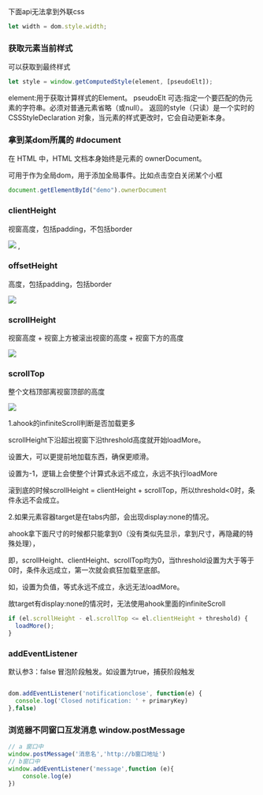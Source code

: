 下面api无法拿到外联css

```js
let width = dom.style.width;
```

### 获取元素当前样式

可以获取到最终样式
```js
let style = window.getComputedStyle(element, [pseudoElt]);
```


element:用于获取计算样式的Element。 pseudoElt 可选:指定一个要匹配的伪元素的字符串。必须对普通元素省略（或null）。
返回的style（只读）是一个实时的 CSSStyleDeclaration
对象，当元素的样式更改时，它会自动更新本身。

### 拿到某dom所属的 #document

在 HTML 中，HTML 文档本身始终是元素的 ownerDocument。

可用于作为全局dom，用于添加全局事件。比如点击空白关闭某个小框

```js
document.getElementById("demo").ownerDocument
```

### clientHeight

视窗高度，包括padding，不包括border

![](./images/clientHeight.png )
,
### offsetHeight

高度，包括padding，包括border

![](./images/offsetHeight.png)

### scrollHeight

视窗高度 + 视窗上方被滚出视窗的高度 + 视窗下方的高度

![](./images/scrollHeight.png)

### scrollTop

整个文档顶部离视窗顶部的高度

![](./images/scrollTop.png)

1.ahook的infiniteScroll判断是否加载更多

scrollHeight下沿超出视窗下沿threshold高度就开始loadMore。

设置大，可以更提前地加载东西，确保更顺滑。

设置为-1，逻辑上会使整个计算式永远不成立，永远不执行loadMore

滚到底的时候scrollHeight = clientHeight + scrollTop，所以threshold<0时，条件永远不会成立。

2.如果元素容器target是在tabs内部，会出现display:none的情况。

ahook拿下面尺寸的时候都只能拿到0（没有类似先显示，拿到尺寸，再隐藏的特殊处理），

即，scrollHeight、clientHeight、scrollTop均为0，当threshold设置为大于等于0时，条件永远成立，第一次就会疯狂加载至底部。

如，设置为负值，等式永远不成立，永远无法loadMore。

故target有display:none的情况时，无法使用ahook里面的infiniteScroll

```js
if (el.scrollHeight - el.scrollTop <= el.clientHeight + threshold) {
  loadMore();
}
```

### addEventListener
默认参3：false 冒泡阶段触发。如设置为true，捕获阶段触发
```js

dom.addEventListener('notificationclose', function(e) {
  console.log('Closed notification: ' + primaryKey)
},false)
```

### 浏览器不同窗口互发消息 window.postMessage
```javascript
// a 窗口中
window.postMessage('消息名','http://b窗口地址')
// b窗口中
window.addEventListener('message',function (e){
    console.log(e)
})
```